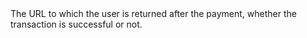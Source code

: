   

  
<ResponseField name="ReturnURL" type="string" >  
<MaxLength220Characters />    
The URL to which the user is returned after the payment, whether the transaction is successful or not.   
</ResponseField>